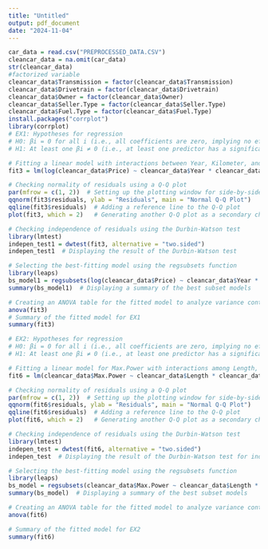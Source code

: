 ```yaml
---
title: "Untitled"
output: pdf_document
date: "2024-11-04"
---
```


```r
car_data = read.csv("PREPROCESSED_DATA.CSV")
cleancar_data = na.omit(car_data)
str(cleancar_data)
#factorized variable
cleancar_data$Transmission = factor(cleancar_data$Transmission)
cleancar_data$Drivetrain = factor(cleancar_data$Drivetrain)
cleancar_data$Owner = factor(cleancar_data$Owner)
cleancar_data$Seller.Type = factor(cleancar_data$Seller.Type)
cleancar_data$Fuel.Type = factor(cleancar_data$Fuel.Type)
install.packages("corrplot")
library(corrplot)
# EX1: Hypotheses for regression
# H0: βi = 0 for all i (i.e., all coefficients are zero, implying no effect)
# H1: At least one βi ≠ 0 (i.e., at least one predictor has a significant effect)

# Fitting a linear model with interactions between Year, Kilometer, and Fuel.Type
fit3 = lm(log(cleancar_data$Price) ~ cleancar_data$Year * cleancar_data$Kilometer * cleancar_data$Fuel.Type, data = cleancar_data)

# Checking normality of residuals using a Q-Q plot
par(mfrow = c(1, 2))  # Setting up the plotting window for side-by-side plots
qqnorm(fit3$residuals, ylab = "Residuals", main = "Normal Q-Q Plot")
qqline(fit3$residuals)  # Adding a reference line to the Q-Q plot
plot(fit3, which = 2)   # Generating another Q-Q plot as a secondary check

# Checking independence of residuals using the Durbin-Watson test
library(lmtest)
indepen_test1 = dwtest(fit3, alternative = "two.sided")
indepen_test1  # Displaying the result of the Durbin-Watson test

# Selecting the best-fitting model using the regsubsets function
library(leaps)
bs_model1 = regsubsets(log(cleancar_data$Price) ~ cleancar_data$Year * cleancar_data$Kilometer * cleancar_data$Fuel.Type, data = cleancar_data, nbest = 1)
summary(bs_model1)  # Displaying a summary of the best subset models

# Creating an ANOVA table for the fitted model to analyze variance contributions
anova(fit3)
# Summary of the fitted model for EX1
summary(fit3)

# EX2: Hypotheses for regression
# H0: βi = 0 for all i (i.e., all coefficients are zero, implying no effect)
# H1: At least one βi ≠ 0 (i.e., at least one predictor has a significant effect)

# Fitting a linear model for Max.Power with interactions among Length, Fuel.Tank.Capacity, and Width
fit6 = lm(cleancar_data$Max.Power ~ cleancar_data$Length * cleancar_data$Fuel.Tank.Capacity * cleancar_data$Width, data = cleancar_data)

# Checking normality of residuals using a Q-Q plot
par(mfrow = c(1, 2))  # Setting up the plotting window for side-by-side plots
qqnorm(fit6$residuals, ylab = "Residuals", main = "Normal Q-Q Plot")
qqline(fit6$residuals)  # Adding a reference line to the Q-Q plot
plot(fit6, which = 2)   # Generating another Q-Q plot as a secondary check

# Checking independence of residuals using the Durbin-Watson test
library(lmtest)
indepen_test = dwtest(fit6, alternative = "two.sided")
indepen_test  # Displaying the result of the Durbin-Watson test for independence

# Selecting the best-fitting model using the regsubsets function
library(leaps)
bs_model = regsubsets(cleancar_data$Max.Power ~ cleancar_data$Length * cleancar_data$Fuel.Tank.Capacity * cleancar_data$Width, data = cleancar_data, nbest = 1)
summary(bs_model)  # Displaying a summary of the best subset models

# Creating an ANOVA table for the fitted model to analyze variance contributions
anova(fit6)

# Summary of the fitted model for EX2
summary(fit6)
```

